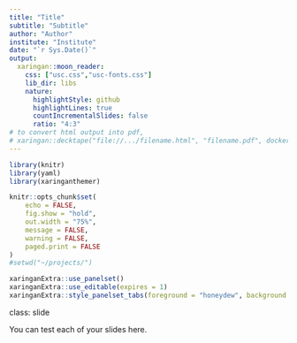 ```yaml
---
title: "Title"
subtitle: "Subtitle"
author: "Author"
institute: "Institute"
date: "`r Sys.Date()`"
output:
  xaringan::moon_reader:
    css: ["usc.css","usc-fonts.css"]
    lib_dir: libs
    nature:
      highlightStyle: github
      highlightLines: true
      countIncrementalSlides: false
      ratio: "4:3"
# to convert html output into pdf, 
# xaringan::decktape("file://.../filename.html", "filename.pdf", docker = FALSE)
---
```

```r
library(knitr)
library(yaml)
library(xaringanthemer)

knitr::opts_chunk$set(
	echo = FALSE,
	fig.show = "hold",
	out.width = "75%",
	message = FALSE,
	warning = FALSE,
	paged.print = FALSE
)
#setwd("~/projects/")
```

```r
xaringanExtra::use_panelset()
xaringanExtra::use_editable(expires = 1)
xaringanExtra::style_panelset_tabs(foreground = "honeydew", background = "seagreen")
```

class: slide

You can test each of your slides here.
